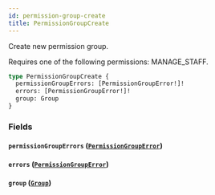 ```yaml
---
id: permission-group-create
title: PermissionGroupCreate
---
```


Create new permission group.

Requires one of the following permissions: MANAGE_STAFF.

```graphql
type PermissionGroupCreate {
  permissionGroupErrors: [PermissionGroupError!]!
  errors: [PermissionGroupError!]!
  group: Group
}
```

### Fields

#### `permissionGroupErrors` ([`PermissionGroupError`](../../../developer/api-reference/objects/permission-group-error))

#### `errors` ([`PermissionGroupError`](../../../developer/api-reference/objects/permission-group-error))

#### `group` ([`Group`](../../../developer/api-reference/objects/group))
